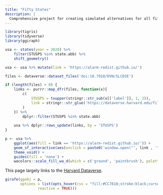 ```yaml
---
title: "Fifty States"
description: |
  Comprehensive project for creating simulated alternatives for all fifty states.
---
```


```r
library(tigris)
library(tidyverse)
library(ggiraph)

usa <- states(year = 2020) %>%
    filter(STUSPS %in% state.abb) %>%
    shift_geometry()

usa <- usa %>% mutate(link = 'https://alarm-redist.github.io/')

files <- dataverse::dataset_files('doi:10.7910/DVN/SLCD3E')

if (length(files) > 0) {
    links <- purrr::map_dfr(files, function(x){
        c(
            STUSPS = toupper(stringr::str_sub(x[['label']], 1, 2)),
            link = stringr::str_glue('https://dataverse.harvard.edu/file.xhtml?fileId={x$dataFile$id}')
        )
    }) %>% 
        dplyr::filter(STUSPS %in% state.abb)
    
    usa %>% dplyr::rows_update(links, by = 'STUSPS')
}

p <- usa %>%
    ggplot(aes(fill = link == 'https://alarm-redist.github.io/')) +
    geom_sf_interactive(aes(onclick = paste0('window.open("', link , '")'))) +
    theme_void() +
    guides(fill = 'none') + 
    wacolors::scale_fill_wa_d(which = c('ground', 'paintbrush'), palette = 'rainier')

```

This page largely links to the [Harvard Dataverse](https://dataverse.harvard.edu/dataset.xhtml?persistentId=doi:10.7910/DVN/SLCD3E&version=DRAFT).

```r
girafe(ggobj = p, 
       options = list(opts_hover(css = "fill:#CC7810;stroke:black;cursor:pointer;opacity:0.80",
               reactive = TRUE)))
```
